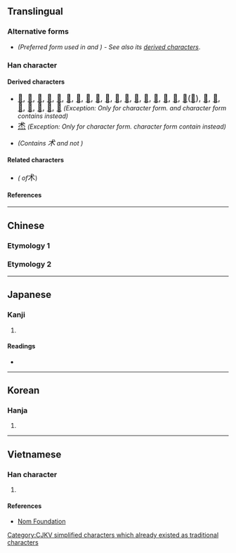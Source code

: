 {{also|術|朮}}
{{character info/new}}
==Translingual==

===Alternative forms===
* {{l|mul|朮}} ''(Preferred form used in {{w|zh:國字標準字體|Taiwan}} and {{w|zh:常用字字形表|Hong Kong}}) - See also its [[朮#Derived characters|derived characters]]''.

===Han character===
{{Han char|rn=75|rad=木|as=01|sn=5|four=43900|canj=ID|ids=⿺木丶}}

====Derived characters====
*  <font size=4, lang=zh-Hans>[[𠰲#Translingual|𠰲]], [[𡊍#Translingual|𡊍]], [[怵#Translingual|怵]], [[沭#Translingual|沭]], [[炢#Translingual|炢]], [[㺷#Translingual|㺷]], [[述#Translingual|述]], [[𥄵#Translingual|𥄵]], [[𥑡#Translingual|𥑡]], [[秫#Translingual|秫]], [[𧉱#Translingual|𧉱]], [[䘤#Translingual|䘤]], [[𬖔#Translingual|𬖔]], [[絉#Translingual|絉]], [[𦈭#Translingual|𦈭]], [[訹#Translingual|訹]], [[䟣#Translingual|䟣]], [[鉥#Translingual|鉥]]([[𬬸#Translingual|𬬸]]), [[𩖶#Translingual|𩖶]], [[𩶄#Translingual|𩶄]], [[𩿯#Translingual|𩿯]], [[𣏂#Translingual|𣏂]], [[𦬸#Translingual|𦬸]], [[㾁#Translingual|㾁]], [[𥥇#Translingual|𥥇]]</font> ''(Exception: Only for {{w|zh:新字形|mainland China}} character form. {{w|zh:國字標準字體|Taiwan}} and {{w|zh:常用字字形表|Hong Kong}} character form contains {{l|mul|朮}} instead)''
* <font size=4, lang=zh-Hant-HK>[[𤇍#Translingual|𤇍]]</font> ''(Exception: Only for {{w|zh:常用字字形表|Hong Kong}} character form. {{w|zh:國字標準字體|Taiwan}} character form contain {{l|mul|朮}} instead)''
* {{l|mul|[[𩧌]], [[怸]]}} ''(Contains <big>术</big> and not {{l|mul|朮}})''

====Related characters====
* {{l|mul|[[術]]}} ''({{w|Traditional Chinese|Traditional form}} of ''<big>术</big>)

====References====
{{Han ref|kx=0509.121|hdz=21152.020|uh=672F}}

----

==Chinese==

===Etymology 1===
{{zh-see|術}}

===Etymology 2===
{{zh-see|朮|svt}}

----

==Japanese==

===Kanji===
{{ja-kanji|grade=|rs=木01}}

# {{defn|lang=ja|sort=木01}}

====Readings====
* {{ja-readings|on=[[じゅつ]] (jutsu), [[しゅつ]] (shutsu), [[ちゅつ]] (chutsu)|kun=[[もちあわ]] (mochiawa)}}

----

==Korean==

===Hanja===
{{ko-hanja|hangeul=출|eumhun=|rv=chul|mr=ch'ul|y=chwul}}

# {{defn|lang=ko|sort=木01}}

----

==Vietnamese==

===Han character===
{{vi-hantu|[[thuật]], [[truật]]|rs=木01}}

# {{defn|lang=vi|sort=木01}}

====References====
* [http://nomfoundation.org/common/nom_details.php?codepoint=672f Nom Foundation]

[[Category:CJKV simplified characters which already existed as traditional characters]]